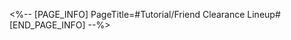 <%-- [PAGE_INFO]
PageTitle=#Tutorial/Friend Clearance Lineup#
[END_PAGE_INFO] --%>
{{Tutorial
|sort      = 321501
|title     = Friend Clearance Lineup
|subtitle  = 
|type      = System
|about     = 
|image1    = Tutorial Friend Clearance Lineup 1.png{{subst:void|<!--$UPLOAD:<<SpriteOutput/TutorialPic/TutorialPage_321501.png>-<Tutorial Friend Clearance Lineup 1.png>>}}
|text1     = You can view your Friend Clearance Lineup in Treasures Lightward
|image2    = Tutorial Friend Clearance Lineup 2.png{{subst:void|<!--$UPLOAD:<<SpriteOutput/TutorialPic/TutorialPage_321502.png>-<Tutorial Friend Clearance Lineup 2.png>>}}
|text2     = If you do not wish for your clearance data to be viewed by your friends, you can select not to display your Treasures Lightward lineups in the Settings page
}}
